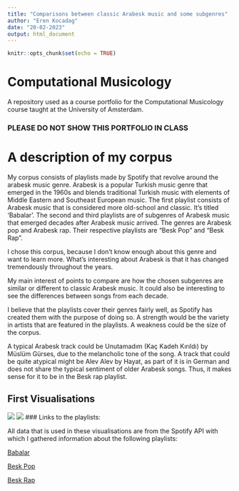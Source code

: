 ```yaml
---
title: "Comparisons between classic Arabesk music and some subgenres"
author: "Eren Kocadag"
date: "20-02-2023"
output: html_document
---
```


```r
knitr::opts_chunk$set(echo = TRUE)
```

# Computational Musicology

A repository used as a course portfolio for the Computational Musicology course taught at the University of Amsterdam.

### PLEASE DO NOT SHOW THIS PORTFOLIO IN CLASS

# A description of my corpus

My corpus consists of playlists made by Spotify that revolve around the arabesk music genre. Arabesk is a popular Turkish music genre that emerged in the 1960s and blends traditional Turkish music with elements of Middle Eastern and Southeast European music. The first playlist consists of Arabesk music that is considered more old-school and classic. It's titled 'Babalar'. The second and third playlists are of subgenres of Arabesk music that emerged decades after Arabesk music arrived. The genres are Arabesk pop and Arabesk rap. Their respective playlists are "Besk Pop" and "Besk Rap".

I chose this corpus, because I don't know enough about this genre and want to learn more. What's interesting about Arabesk is that it has changed tremendously throughout the years.

My main interest of points to compare are how the chosen subgenres are similar or different to classic Arabesk music. It could also be interesting to see the differences between songs from each decade.

I believe that the playlists cover their genres fairly well, as Spotify has created them with the purpose of doing so. A strength would be the variety in artists that are featured in the playlists. A weakness could be the size of the corpus.

A typical Arabesk track could be Unutamadım (Kaç Kadeh Kırıldı) by Müslüm Gürses, due to the melancholic tone of the song. A track that could be quite atypical might be Alev Alev by Hayat, as part of it is in German and does not share the typical sentiment of older Arabesk songs. Thus, it makes sense for it to be in the Besk rap playlist.

## First Visualisations

![](https://raw.githubusercontent.com/erenkocadag/Computational_Musicology/main/Plots/acous.png)
![](https://raw.githubusercontent.com/erenkocadag/Computational_Musicology/main/Plots/valence.png)
### Links to the playlists:

All data that is used in these visualisations are from the Spotify API with which I gathered information about the following playlists:

[Babalar](https://open.spotify.com/playlist/37i9dQZF1DX9azIhpBmNbd?si=6db51b6addd848c0)

[Besk Pop](https://open.spotify.com/playlist/37i9dQZF1DXduWUvte9ZYi?si=81f7a3ba11a4430b)

[Besk Rap](https://open.spotify.com/playlist/37i9dQZF1DXciCKvzkUxfS?si=c9b1a17357b9411d)
